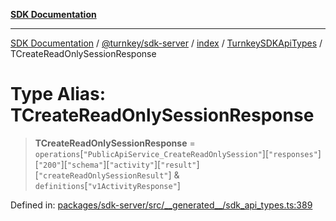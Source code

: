 [**SDK Documentation**](../../../../../../README.mdx)

***

[SDK Documentation](../../../../../../packages.mdx) / [@turnkey/sdk-server](../../../../README.mdx) / [index](../../../README.mdx) / [TurnkeySDKApiTypes](../README.mdx) / TCreateReadOnlySessionResponse

# Type Alias: TCreateReadOnlySessionResponse

> **TCreateReadOnlySessionResponse** = `operations`\[`"PublicApiService_CreateReadOnlySession"`\]\[`"responses"`\]\[`"200"`\]\[`"schema"`\]\[`"activity"`\]\[`"result"`\]\[`"createReadOnlySessionResult"`\] & `definitions`\[`"v1ActivityResponse"`\]

Defined in: [packages/sdk-server/src/\_\_generated\_\_/sdk\_api\_types.ts:389](https://github.com/tkhq/sdk/blob/fd49bfe86475c8603b3eb385aa101efa36fa32fc/packages/sdk-server/src/__generated__/sdk_api_types.ts#L389)
